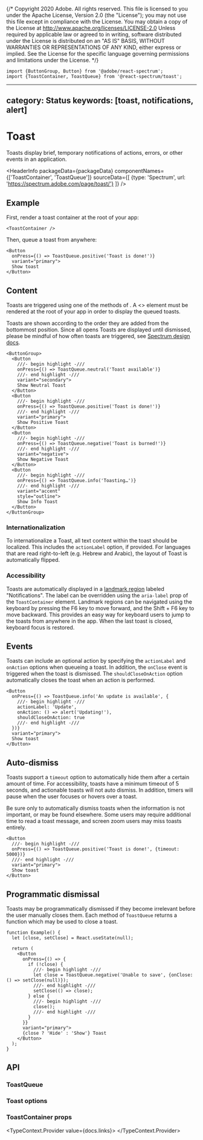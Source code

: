 {/* Copyright 2020 Adobe. All rights reserved.
This file is licensed to you under the Apache License, Version 2.0 (the "License");
you may not use this file except in compliance with the License. You may obtain a copy
of the License at http://www.apache.org/licenses/LICENSE-2.0
Unless required by applicable law or agreed to in writing, software distributed under
the License is distributed on an "AS IS" BASIS, WITHOUT WARRANTIES OR REPRESENTATIONS
OF ANY KIND, either express or implied. See the License for the specific language
governing permissions and limitations under the License. */}



```tsx import
import {ButtonGroup, Button} from '@adobe/react-spectrum';
import {ToastContainer, ToastQueue} from '@react-spectrum/toast';
```

---
category: Status
keywords: [toast, notifications, alert]
---

# Toast

<PageDescription>Toasts display brief, temporary notifications of actions, errors, or other events in an application.</PageDescription>

<HeaderInfo
  packageData={packageData}
  componentNames={['ToastContainer', 'ToastQueue']}
  sourceData={[
    {type: 'Spectrum', url: 'https://spectrum.adobe.com/page/toast/'}
  ]} />

## Example

First, render a toast container at the root of your app:

```tsx example hidden
<ToastContainer />
```

Then, queue a toast from anywhere:

```tsx example
<Button
  onPress={() => ToastQueue.positive('Toast is done!')}
  variant="primary">
  Show toast
</Button>
```

## Content

Toasts are triggered using one of the methods of <TypeLink links={docs.links} type={docs.exports.ToastQueue} />. A &lt;<TypeLink links={docs.links} type={docs.exports.ToastContainer} />&gt; element must be rendered at the root of your app in order to display the queued toasts.

Toasts are shown according to the order they are added from the bottommost position. Since all opens Toasts are displayed until dismissed, please be mindful of how often toasts are triggered, see [Spectrum design docs](https://spectrum.corp.adobe.com/page/toast/#Too-many-toasts).

```tsx example
<ButtonGroup>
  <Button
    ///- begin highlight -///
    onPress={() => ToastQueue.neutral('Toast available')}
    ///- end highlight -///
    variant="secondary">
    Show Neutral Toast
  </Button>
  <Button
    ///- begin highlight -///
    onPress={() => ToastQueue.positive('Toast is done!')}
    ///- end highlight -///
    variant="primary">
    Show Positive Toast
  </Button>
  <Button
    ///- begin highlight -///
    onPress={() => ToastQueue.negative('Toast is burned!')}
    ///- end highlight -///
    variant="negative">
    Show Negative Toast
  </Button>
  <Button
    ///- begin highlight -///
    onPress={() => ToastQueue.info('Toasting…')}
    ///- end highlight -///
    variant="accent"
    style="outline">
    Show Info Toast
  </Button>
</ButtonGroup>
```

### Internationalization

To internationalize a Toast, all text content within the toast should be localized. This includes the `actionLabel` option, if provided. For languages that are read right-to-left (e.g. Hebrew and Arabic), the layout of Toast is automatically flipped.

### Accessibility

Toasts are automatically displayed in a [landmark region](https://www.w3.org/WAI/ARIA/apg/practices/landmark-regions/) labeled "Notifications". The label can be overridden using the `aria-label` prop of the `ToastContainer` element. Landmark regions can be navigated using the keyboard by pressing the <Keyboard>F6</Keyboard> key to move forward, and the <Keyboard>Shift</Keyboard> + <Keyboard>F6</Keyboard> key to move backward. This provides an easy way for keyboard users to jump to the toasts from anywhere in the app. When the last toast is closed, keyboard focus is restored.

## Events

Toasts can include an optional action by specifying the `actionLabel` and `onAction` options when queueing a toast. In addition, the `onClose` event is triggered when the toast is dismissed. The `shouldCloseOnAction` option automatically closes the toast when an action is performed.

```tsx example
<Button
  onPress={() => ToastQueue.info('An update is available', {
    ///- begin highlight -///
    actionLabel: 'Update',
    onAction: () => alert('Updating!'),
    shouldCloseOnAction: true
    ///- end highlight -///
  })}
  variant="primary">
  Show toast
</Button>
```

## Auto-dismiss

Toasts support a `timeout` option to automatically hide them after a certain amount of time. For accessibility, toasts have a minimum timeout of 5 seconds, and actionable toasts will not auto dismiss. In addition, timers will pause when the user focuses or hovers over a toast.

Be sure only to automatically dismiss toasts when the information is not important, or may be found elsewhere. Some users may require additional time to read a toast message, and screen zoom users may miss toasts entirely.

```tsx example
<Button
  ///- begin highlight -///
  onPress={() => ToastQueue.positive('Toast is done!', {timeout: 5000})}
  ///- end highlight -///
  variant="primary">
  Show toast
</Button>
```

## Programmatic dismissal

Toasts may be programmatically dismissed if they become irrelevant before the user manually closes them. Each method of `ToastQueue` returns a function which may be used to close a toast.

```tsx example
function Example() {
  let [close, setClose] = React.useState(null);

  return (
    <Button
      onPress={() => {
        if (!close) {
          ///- begin highlight -///
          let close = ToastQueue.negative('Unable to save', {onClose: () => setClose(null)});
          ///- end highlight -///
          setClose(() => close);
        } else {
          ///- begin highlight -///
          close();
          ///- end highlight -///
        }
      }}
      variant="primary">
      {close ? 'Hide' : 'Show'} Toast
    </Button>
  );
}
```

## API

### ToastQueue

<div style={{marginBottom: 40}}>
  <TypeContext.Provider value={docs.links}>
    <InterfaceType properties={docs.exports.ToastQueue.properties} />
  </TypeContext.Provider>
</div>

### Toast options

<div style={{marginBottom: 40}}>
  <TypeContext.Provider value={docs.links}>
    <InterfaceType properties={docs.exports.SpectrumToastOptions.properties} />
  </TypeContext.Provider>
</div>

### ToastContainer props

<TypeContext.Provider value={docs.links}>
  <InterfaceType properties={docs.exports.ToastContainer.props.properties} showRequired showDefault isComponent />
</TypeContext.Provider>
